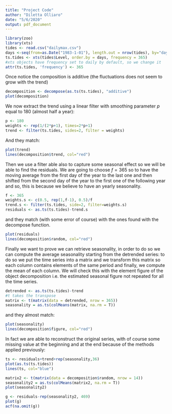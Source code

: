 ```yaml
---
title: "Project Code"
author: "Diletta Olliaro"
date: "5/6/2020"
output: pdf_document
---
```



```r
library(zoo)
library(xts)
tides <- read.csv("dailymax.csv")
days <-seq(from=as.Date("1983-1-01"), length.out = nrow(tides), by="day")
ts.tides <- xts(tides$Level, order.by = days, frequency = 365)
#xts objects have frequency set to daily by default, so we change it
attr(ts.tides, 'frequency') <- 365
```
Once notice the composition is additive (the fluctuations does not seem to grow with the trend)
```r
decomposition <- decompose(as.ts(ts.tides), "additive")
plot(decomposition)
```

We now extract the trend using a linear filter with smoothing parameter $p$ equal to 180 (almost half a year):

```r
p <- 180
weights <- rep(1/(2*p+1), times=2*p+1)
trend <- filter(ts.tides, sides=2, filter = weights)
```

And they match:
```r
plot(trend)
lines(decomposition$trend, col="red")
```

Then we use a filter able also to capture some seasonal effect so we will be able to find the residuals. We are going to choose $f=365$ so to have the moving average from the first day of the year to the last one and then shifted from the second day of the year to the first one of the following year and so, this is because we believe to have an yearly seasonality.

```r
f <- 365
weights.s <- c(0.5, rep(1,f-1), 0.5)/f
trend.s <- filter(ts.tides, side=2, filter=weights.s)
residuals <- as.ts(ts.tides)-trend.s
```

and they match (with some error of course) with the ones found with the decompose function.

```r
plot(residuals)
lines(decomposition$random, col="red")
```
Finally we want to prove we can retrieve seasonality, in order to do so we can compute the average seasonality starting from the detrended series: to do so we put the time series into a matrix and we transform this matrix so each column contains elements of the same period and finally, we compute the mean of each column. We will check this with the element figure of the object decomposition i.e. the estimated seasonal figure not repeated for all the time series. 

```r
detrended <- as.ts(ts.tides)-trend
#t takes the transpose
matrix <- t(matrix(data = detrended, nrow = 365))
seasonality = as.ts(colMeans(matrix, na.rm = T))
```

and they almost match:

```r
plot(seasonality)
lines(decomposition$figure, col="red")
```

In fact we are able to reconstruct the original series, with of course some missing value at the beginning and at the end because of the methods applied previously:

```r
ts <- residuals+trend+rep(seasonality,36)
plot(as.ts(ts.tides))
lines(ts, col="blue")
```



```r
matrix2 <- t(matrix(data = decomposition$random, nrow = 14))
seasonality2 = as.ts(colMeans(matrix2, na.rm = T))
plot(seasonality2)
```





```r
g <- residuals-rep(seasonality2, 469)
plot(g)
acf(na.omit(g))
```












